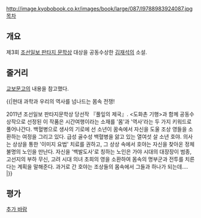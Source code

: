 http://image.kyobobook.co.kr/images/book/large/087/l9788983924087.jpg
[[목차]]
== 개요 ==
제3회 [[조선일보 판타지 문학상]] 대상을 공동수상한 [[김재석]]의 소설.
== 줄거리 ==
[[교보문고]]의 내용을 참고했다.

{{|현대 과학과 우리의 역사를 넘나드는 몸속 전쟁! 

2011년 조선일보 판타지문학상 당선작 『풀잎의 제국』. <도화촌 기행>과 함께 공동수상작으로 선정된 이 작품은 시간여행이라는 소재를 '몸'과 '역사'라는 두 가지 키워드로 풀어나간다. 백혈병으로 생사의 기로에 선 소년이 꿈속에서 자신을 도울 조상 영들을 소환하는 여정을 그리고 있다. 급성 골수성 백혈병을 앓고 있는 열여섯 살 소년 호야. 의사는 상상을 통한 '이미지 요법' 치료를 권하고, 그 상상 속에서 호야는 자신을 찾아온 정체불명의 노인을 만난다. 자신을 '백발도사'로 칭하는 노인은 가야 시대의 대장장이 범종, 고선지의 부하 무신, 고려 시대 의녀 초희의 영을 소환하여 몸속의 명부군과 전투를 치른다는 계획을 말해준다. 과거로 간 호야는 조상들의 몸속에서 그들과 하나가 되는데…. |}}
== 평가 ==
[[추가 바람]]
